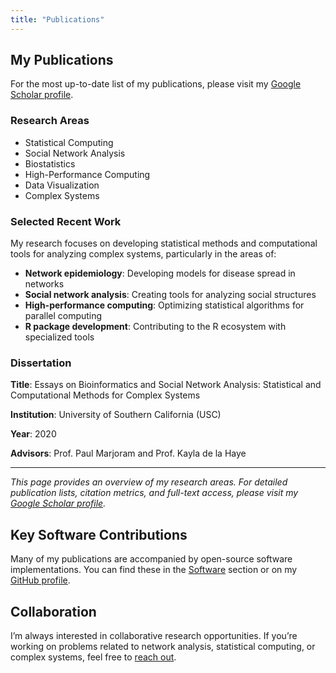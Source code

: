 ```yaml
---
title: "Publications"
---
```


## My Publications

For the most up-to-date list of my publications, please visit my [Google Scholar profile](https://scholar.google.com/citations?user=34E1yTAAAAAJ&hl=en){target='_blank'}.

### Research Areas

- Statistical Computing
- Social Network Analysis
- Biostatistics
- High-Performance Computing
- Data Visualization
- Complex Systems

### Selected Recent Work

My research focuses on developing statistical methods and computational tools for analyzing complex systems, particularly in the areas of:

- **Network epidemiology**: Developing models for disease spread in networks
- **Social network analysis**: Creating tools for analyzing social structures
- **High-performance computing**: Optimizing statistical algorithms for parallel computing
- **R package development**: Contributing to the R ecosystem with specialized tools

### Dissertation

**Title**: Essays on Bioinformatics and Social Network Analysis: Statistical and Computational Methods for Complex Systems

**Institution**: University of Southern California (USC)

**Year**: 2020

**Advisors**: Prof. Paul Marjoram and Prof. Kayla de la Haye

---

*This page provides an overview of my research areas. For detailed publication lists, citation metrics, and full-text access, please visit my [Google Scholar profile](https://scholar.google.com/citations?user=34E1yTAAAAAJ&hl=en){target='_blank'}.*

## Key Software Contributions

Many of my publications are accompanied by open-source software implementations. You can find these in the [Software](software.qmd) section or on my [GitHub profile](https://github.com/gvegayon).

## Collaboration

I'm always interested in collaborative research opportunities. If you're working on problems related to network analysis, statistical computing, or complex systems, feel free to [reach out](mailto:g.vegayon@gmail.com).